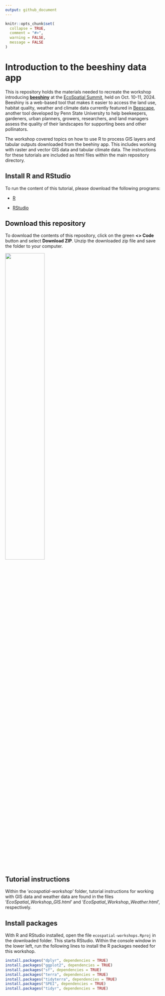 ```yaml
---
output: github_document
---
```


<!-- README.md is generated from README.Rmd. Please edit that file -->

```r
knitr::opts_chunk$set(
  collapse = TRUE,
  comment = "#>",
  warning = FALSE, 
  message = FALSE
)
```

# Introduction to the **beeshiny** data app

This is repository holds the materials needed to recreate the workshop introducing [**beeshiny**](https://beesuite.psu.edu/beeshiny/) at the [EcoSpatial Summit](https://ecospatialsummit.com/), held on Oct. 10-11, 2024. Beeshiny is a web-based tool that makes it easier to access the land use, habitat quality, weather and climate data currently featured in [Beescape](https://beescape.psu.edu/), another tool developed by Penn State University to help beekeepers, gardeners, urban planners, growers, researchers, and land managers assess the quality of their landscapes for supporting bees and other pollinators.

The workshop covered topics on how to use R to process GIS layers and tabular outputs downloaded from the beehiny app. This includes working with raster and vector GIS data and tabular climate data. The instructions for these tutorials are included as html files within the main repository directory.

## Install R and RStudio

To run the content of this tutorial, please download the following programs:

* [R](https://cran.rstudio.com/)

* [RStudio](https://posit.co/download/rstudio-desktop/)

## Download this repository

To download the contents of this repository, click on the green **<> Code** button and select **Download ZIP**. Unzip the downloaded zip file and save the folder to your computer.

![](README_files/figure/downloadcode.png?raw=true){width="50%"}

## Tutorial instructions

Within the '_ecospatial-workshop_' folder, tutorial instructions for working with GIS data and weather data are found in the files '_EcoSpatial_Workshop_GIS.html_' and '_EcoSpatial_Workshop_Weather.html_', respectively.

## Install packages

With R and RStudio installed, open the file `ecospatial-workshops.Rproj` in the downloaded folder. This starts RStudio. Within the console window in the lower left, run the following lines to install the R packages needed for this workshop.

```r
install.packages("dplyr", dependencies = TRUE)
install.packages("ggplot2", dependencies = TRUE)
install.packages("sf", dependencies = TRUE)
install.packages("terra", dependencies = TRUE)
install.packages("tidyterra", dependencies = TRUE)
install.packages("SPEI", dependencies = TRUE)
install.packages("tidyr", dependencies = TRUE)
```

